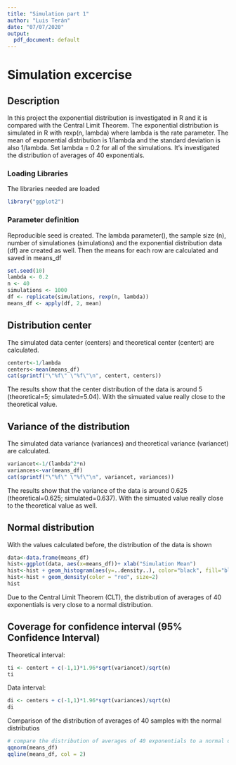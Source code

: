 ```yaml
---
title: "Simulation part 1"
author: "Luis Terán"
date: "07/07/2020"
output: 
  pdf_document: default
---
```


# Simulation excercise

## Description

In this project  the exponential distribution is investigated in R and it is compared with the Central Limit Theorem. The exponential distribution is simulated in R with rexp(n, lambda) where lambda is the rate parameter. The mean of exponential distribution is 1/lambda and the standard deviation is also 1/lambda. Set lambda = 0.2 for all of the simulations. It's investigated the distribution of averages of 40 exponentials.


### Loading Libraries

The libraries needed are loaded
```r
library("ggplot2")
```

### Parameter definition

Reproducible seed is created. The lambda parameter(), the sample size (n), number of simulationes (simulations) and the exponential distribution data (df) are created as well. Then the means for each row are calculated and saved in means_df
```r
set.seed(10)
lambda <- 0.2
n <- 40
simulations <- 1000
df <- replicate(simulations, rexp(n, lambda))
means_df <- apply(df, 2, mean)
```

## Distribution center
The simulated data center (centers) and theoretical center (centert) are calculated.
```r
centert<-1/lambda
centers<-mean(means_df)
cat(sprintf("\"%f\" \"%f\"\n", centert, centers))
```
The results show that the center distribution of the data is around 5 (theoretical=5; simulated=5.04). With the simuated value really close to the theoretical value.

## Variance of the distribution
The simulated data variance (variances) and theoretical variance (variancet) are calculated.
```r
variancet<-1/(lambda^2*n)
variances<-var(means_df)
cat(sprintf("\"%f\" \"%f\"\n", variancet, variances))
```
The results show that the variance of the data is around 0.625 (theoretical=0.625; simulated=0.637). With the simuated value really close to the theoretical value as well.

## Normal distribution
With the values calculated before, the distribution of the data is shown
```r
data<-data.frame(means_df)
hist<-ggplot(data, aes(x=means_df))+ xlab("Simulation Mean")
hist<-hist + geom_histogram(aes(y=..density..), color="black", fill="blue") 
hist<-hist + geom_density(color = "red", size=2)
hist
```

Due to the Central Limit Theorem (CLT), the distribution of averages of 40 exponentials is very close to a normal distribution.


## Coverage for confidence interval (95% Confidence Interval)
Theoretical interval:
```r
ti <- centert + c(-1,1)*1.96*sqrt(variancet)/sqrt(n)
ti
```
Data interval:
```r
di <- centers + c(-1,1)*1.96*sqrt(variances)/sqrt(n)
di
```

Comparison of the distribution of averages of 40 samples with the normal distributios
```r
# compare the distribution of averages of 40 exponentials to a normal distribution
qqnorm(means_df)
qqline(means_df, col = 2)
```




